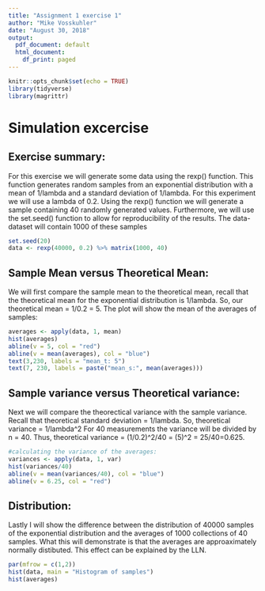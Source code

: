 ```yaml
---
title: "Assignment 1 exercise 1"
author: "Mike Vosskuhler"
date: "August 30, 2018"
output:
  pdf_document: default
  html_document:
    df_print: paged
---
```


```r
knitr::opts_chunk$set(echo = TRUE)
library(tidyverse)
library(magrittr)
```

# Simulation excercise  

## Exercise summary:  
For this exercise we will generate some data using the rexp() function. 
This function generates random samples from an exponential distribution with a
mean of 1/lambda and a standard deviation of 1/lambda. For this experiment we
will use a lambda of 0.2. 
Using the rexp() function we will generate a sample containing 40 randomly generated values.
Furthermore, we will use the set.seed() function to allow for reproducibility of the results. 
The data-dataset will contain 1000 of these samples

```r
set.seed(20)
data <- rexp(40000, 0.2) %>% matrix(1000, 40)
```

## Sample Mean versus Theoretical Mean:  
We will first compare the sample mean to the theoretical mean,
recall that the theoretical mean for the exponential distribution is 1/lambda.
So, our theoretical mean = 1/0.2 = 5. 
The plot will show the mean of the averages of samples:  

```r
averages <- apply(data, 1, mean)
hist(averages)
abline(v = 5, col = "red")
abline(v = mean(averages), col = "blue")
text(3,230, labels = "mean_t: 5")
text(7, 230, labels = paste("mean_s:", mean(averages)))
```
## Sample variance versus Theoretical variance:  
Next we will compare the theorectical variance with the sample variance.
Recall that theoretical standard deviation = 1/lambda. 
So, theoretical variance = 1/lambda^2
For 40 measurements the variance will be divided by n = 40.
Thus, theoretical variance = (1/0.2)^2/40 = (5)^2 = 25/40=0.625.   
```r
#calculating the variance of the averages:
variances <- apply(data, 1, var)
hist(variances/40)
abline(v = mean(variances/40), col = "blue")
abline(v = 6.25, col = "red")
```

## Distribution:  
Lastly I will show the difference between the distribution of 40000 samples of the exponential distribution and the averages of 1000 collections of 40 samples. 
What this will demonstrate is that the averages are approaximately normally distibuted. 
This effect can be explained by the LLN. 
```r
par(mfrow = c(1,2))
hist(data, main = "Histogram of samples")
hist(averages)
```
